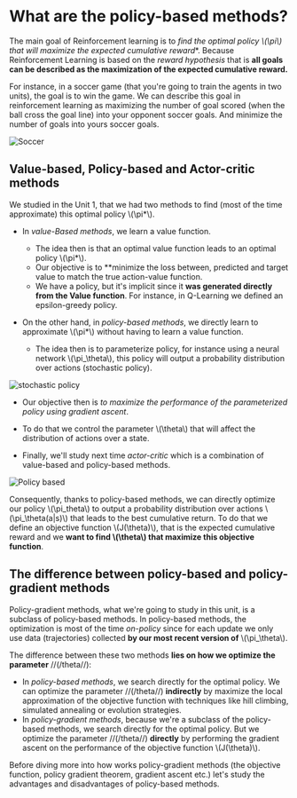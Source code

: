 # What are the policy-based methods?

The main goal of Reinforcement learning is to **find the optimal policy \\(\pi*\\) that will maximize the expected cumulative reward**.
Because Reinforcement Learning is based on the *reward hypothesis* that is **all goals can be described as the maximization of the expected cumulative reward.**

For instance, in a soccer game (that you're going to train the agents in two units), the goal is to win the game. We can describe this goal in reinforcement learning as
maximizing the number of goal scored (when the ball cross the goal line) into your opponent soccer goals. And minimize the number of goals into yours soccer goals.

<img src="https://huggingface.co/datasets/huggingface-deep-rl-course/course-images/resolve/main/en/unit6/soccer.jpg" alt="Soccer" />

## Value-based, Policy-based and Actor-critic methods

We studied in the Unit 1, that we had two methods to find (most of the time approximate) this optimal policy \\(\pi*\\).

- In *value-Based methods*, we learn a value function.
  - The idea then is that an optimal value function leads to an optimal policy \\(\pi*\\).
  - Our objective is to **minimize the loss between, predicted and target value to match the true action-value function.
  - We have a policy, but it's implicit since it **was generated directly from the Value function**. For instance, in Q-Learning we defined an epsilon-greedy policy.

- On the other hand, in *policy-based methods*, we directly learn to approximate \\(\pi*\\) without having to learn a value function.
  - The idea then is to parameterize policy, for instance using a neural network \\(\pi_\theta\\), this policy will output a probability distribution over actions (stochastic policy).

<img src="https://huggingface.co/datasets/huggingface-deep-rl-course/course-images/resolve/main/en/unit6/stochastic_policy.png" alt="stochastic policy" />

  - Our objective then is *to maximize the performance of the parameterized policy using gradient ascent*.
  - To do that we control the parameter \\(\theta\\) that will affect the distribution of actions over a state.

- Finally, we'll study next time *actor-critic* which is a combination of value-based and policy-based methods.

<img src="https://huggingface.co/datasets/huggingface-deep-rl-course/course-images/resolve/main/en/unit6/policy-based.png" alt="Policy based" />

Consequently, thanks to policy-based methods, we can directly optimize our policy \\(\pi_theta\\) to output a probability distribution over actions \\(\pi_\theta(a|s)\\) that leads to the best cumulative return.
To do that we define an objective function \\(J(\theta)\\), that is the expected cumulative reward and we **want to find \\(\theta\\) that maximize this objective function**.

## The difference between policy-based and policy-gradient methods

Policy-gradient methods, what we're going to study in this unit, is a subclass of policy-based methods. In policy-based methods, the optimization is most of the time *on-policy* since for each update we only use data (trajectories) collected **by our most recent version of** \\(\pi_\theta\\).

The difference between these two methods **lies on how we optimize the parameter** //(/theta//):

- In *policy-based methods*, we search directly for the optimal policy. We can optimize the parameter //(/theta//) **indirectly** by maximize the local approximation of the objective function with techniques like hill climbing, simulated annealing or evolution strategies.
- In *policy-gradient methods*, because we're a subclass of the policy-based methods, we search directly for the optimal policy. But we optimize the parameter //(/theta//) **directly** by performing the gradient ascent on the performance of the objective function \\(J(\theta)\\).

Before diving more into how works policy-gradient methods (the objective function, policy gradient theorem, gradient ascent etc.) let's study the advantages and disadvantages of policy-based methods.
